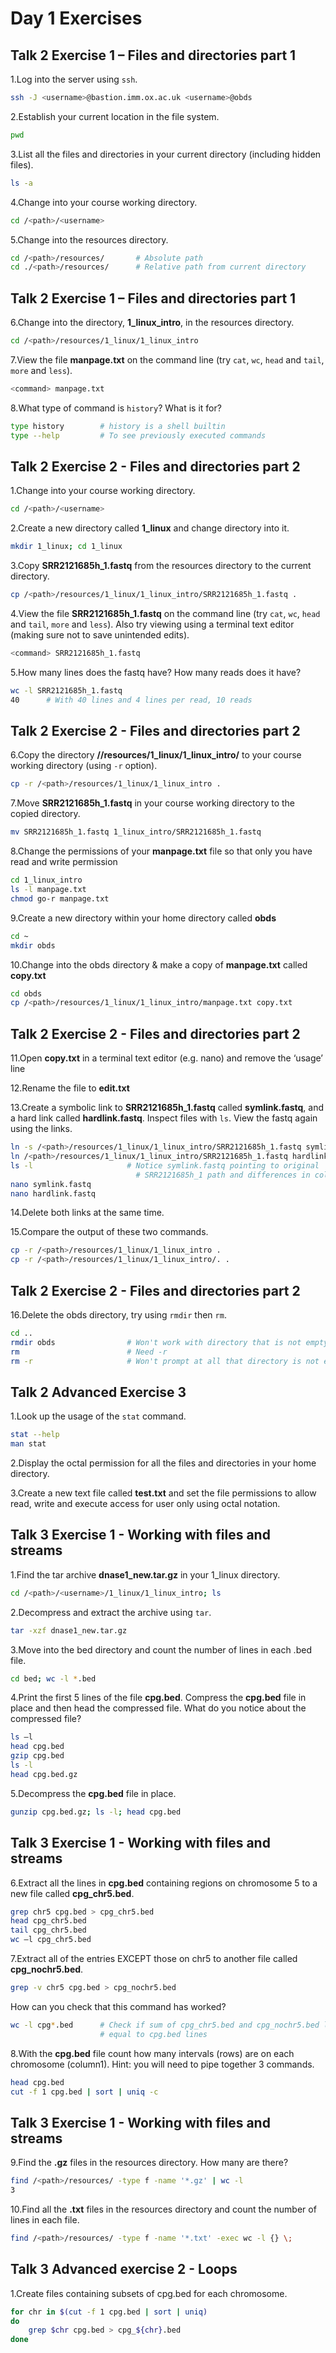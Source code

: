 # Day 1 Exercises

## Talk 2 Exercise 1 – Files and directories part 1

1.Log into the server using `ssh`.

```bash
ssh -J <username>@bastion.imm.ox.ac.uk <username>@obds
```

2.Establish your current location in the file system.

```bash
pwd
```

3.List all the files and directories in your current directory (including hidden files).

```bash
ls -a
```

4.Change into your course working directory.

```bash
cd /<path>/<username>
```

5.Change into the resources directory.

```bash
cd /<path>/resources/       # Absolute path
cd ./<path>/resources/      # Relative path from current directory
```

## Talk 2 Exercise 1 – Files and directories part 1

6.Change into the directory, **1_linux_intro**, in the resources directory.

```bash
cd /<path>/resources/1_linux/1_linux_intro
```

7.View the file **manpage.txt** on the command line (try `cat`, `wc`, `head` and `tail`, `more` and `less`).

```bash
<command> manpage.txt
```

8.What type of command is `history`? What is it for?

```bash
type history        # history is a shell builtin
type --help         # To see previously executed commands 
```

## Talk 2 Exercise 2 - Files and directories part 2

1.Change into your course working directory. 

```bash
cd /<path>/<username>
```

2.Create a new directory called **1_linux** and change directory into it. 

```bash
mkdir 1_linux; cd 1_linux
```
3.Copy **SRR2121685h_1.fastq** from the resources directory to the current directory.

```bash
cp /<path>/resources/1_linux/1_linux_intro/SRR2121685h_1.fastq . 
```

4.View the file **SRR2121685h_1.fastq** on the command line (try `cat`, `wc`, `head` and `tail`, `more` and `less`). Also try viewing using a
terminal text editor (making sure not to save unintended edits). 

```bash
<command> SRR2121685h_1.fastq
```

5.How many lines does the fastq have? How many reads does it have?

```bash
wc -l SRR2121685h_1.fastq 
40      # With 40 lines and 4 lines per read, 10 reads            
```

## Talk 2 Exercise 2 - Files and directories part 2

6.Copy the directory **/<path>/resources/1_linux/1_linux_intro/** to your course working directory (using `-r` option).

```bash
cp -r /<path>/resources/1_linux/1_linux_intro .
```

7.Move **SRR2121685h_1.fastq** in your course working directory to the copied directory.  

```bash
mv SRR2121685h_1.fastq 1_linux_intro/SRR2121685h_1.fastq
```

8.Change the permissions of your **manpage.txt** file so that only you have read and write permission

```bash
cd 1_linux_intro
ls -l manpage.txt
chmod go-r manpage.txt
```

9.Create a new directory within your home directory called **obds**

```bash
cd ~
mkdir obds
```

10.Change into the obds directory & make a copy of **manpage.txt** called **copy.txt**

```bash
cd obds
cp /<path>/resources/1_linux/1_linux_intro/manpage.txt copy.txt
```

## Talk 2 Exercise 2 - Files and directories part 2

11.Open **copy.txt** in a terminal text editor (e.g. nano) and remove the ‘usage’ line

12.Rename the file to **edit.txt**

13.Create a symbolic link to **SRR2121685h_1.fastq** called **symlink.fastq**, and a hard link called **hardlink.fastq**. Inspect files with `ls`. View the fastq again using the links. 

```bash
ln -s /<path>/resources/1_linux/1_linux_intro/SRR2121685h_1.fastq symlink.fastq
ln /<path>/resources/1_linux/1_linux_intro/SRR2121685h_1.fastq hardlink.fastq
ls -l                     # Notice symlink.fastq pointing to original 
                            # SRR2121685h_1 path and differences in colours
nano symlink.fastq
nano hardlink.fastq
```

14.Delete both links at the same time.

15.Compare the output of these two commands.

```bash
cp -r /<path>/resources/1_linux/1_linux_intro .
cp -r /<path>/resources/1_linux/1_linux_intro/. .
```

## Talk 2 Exercise 2 - Files and directories part 2

16.Delete the obds directory, try using `rmdir` then `rm`. 

```bash
cd ..
rmdir obds                # Won't work with directory that is not empty
rm                        # Need -r 
rm -r                     # Won't prompt at all that directory is not empty
```

## Talk 2 Advanced Exercise 3

1.Look up the usage of the `stat` command.

```bash
stat --help
man stat
```

2.Display the octal permission for all the files and directories in your home directory.

3.Create a new text file called **test.txt** and set the file permissions to allow read, write and execute access for user only using octal notation.

## Talk 3 Exercise 1 - Working with files and streams

1.Find the tar archive **dnase1_new.tar.gz** in your 1_linux directory.

```bash
cd /<path>/<username>/1_linux/1_linux_intro; ls
```

2.Decompress and extract the archive using `tar`.

```bash
tar -xzf dnase1_new.tar.gz
```

3.Move into the bed directory and count the number of lines in each .bed file.

```bash
cd bed; wc -l *.bed
```

4.Print the first 5 lines of the file **cpg.bed**. Compress the **cpg.bed** file in place and then head the compressed file. What do you notice about the compressed file?

```bash
ls –l
head cpg.bed
gzip cpg.bed
ls -l
head cpg.bed.gz
```

5.Decompress the **cpg.bed** file in place.

```bash
gunzip cpg.bed.gz; ls -l; head cpg.bed
```

## Talk 3 Exercise 1 - Working with files and streams

6.Extract all the lines in **cpg.bed** containing regions on chromosome 5 to a new file called **cpg_chr5.bed**.

```bash
grep chr5 cpg.bed > cpg_chr5.bed
head cpg_chr5.bed
tail cpg_chr5.bed
wc –l cpg_chr5.bed
```

7.Extract all of the entries EXCEPT those on chr5 to another file called **cpg_nochr5.bed**.

```bash
grep -v chr5 cpg.bed > cpg_nochr5.bed
```

  How can you check that this command has worked?

```bash
wc -l cpg*.bed      # Check if sum of cpg_chr5.bed and cpg_nochr5.bed lines 
                    # equal to cpg.bed lines 
```

8.With the **cpg.bed** file count how many intervals (rows) are on each chromosome (column1).
  Hint: you will need to pipe together 3 commands.

```bash
head cpg.bed 
cut -f 1 cpg.bed | sort | uniq -c
```

## Talk 3 Exercise 1 - Working with files and streams

9.Find the **.gz** files in the resources directory. How many are there?

```bash
find /<path>/resources/ -type f -name '*.gz' | wc -l
3
```

10.Find all the **.txt** files in the resources directory and count the number of lines in each file.

```bash
find /<path>/resources/ -type f -name '*.txt' -exec wc -l {} \;
```

## Talk 3 Advanced exercise 2 - Loops

1.Create files containing subsets of cpg.bed for each chromosome.

```bash
for chr in $(cut -f 1 cpg.bed | sort | uniq)
do
    grep $chr cpg.bed > cpg_${chr}.bed
done
```
